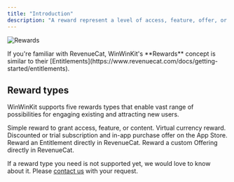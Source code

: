 ```yaml
---
title: "Introduction"
description: "A reward represent a level of access, feature, offer, or content that a user is “rewarded” with."
---
```



<Moved />

![Rewards](/images/rewards-list.png)

<Info>
  If you're familiar with RevenueCat, WinWinKit's **Rewards** concept is similar
  to their
  [Entitlements](https://www.revenuecat.com/docs/getting-started/entitlements).
</Info>

## Reward types

WinWinKit supports five rewards types that enable vast range of possibilities
for engaging existing and attracting new users.

<CardGroup cols={2}>
  <Card title="Basic" href="/features/rewards/basic">
    Simple reward to grant access, feature, or content.
  </Card>
  <Card title="Credit" href="/features/rewards/credit">
    Virtual currency reward.
  </Card>
  <Card title="Offer Code" href="/features/rewards/offer-code">
    Discounted or trial subscription and in-app purchase offer on the App Store.
  </Card>
  <Card
    title="RevenueCat Entitlement"
    href="/features/rewards/revenuecat-entitlement"
  >
    Reward an Entitlement directly in RevenueCat.
  </Card>
  <Card
    title="RevenueCat Offering"
    href="/features/rewards/revenuecat-offering"
  >
    Reward a custom Offering directly in RevenueCat.
  </Card>
</CardGroup>

If a reward type you need is not supported yet, we would love to know about it.
Please [contact us](mailto:support@winwinkit.com) with your request.
